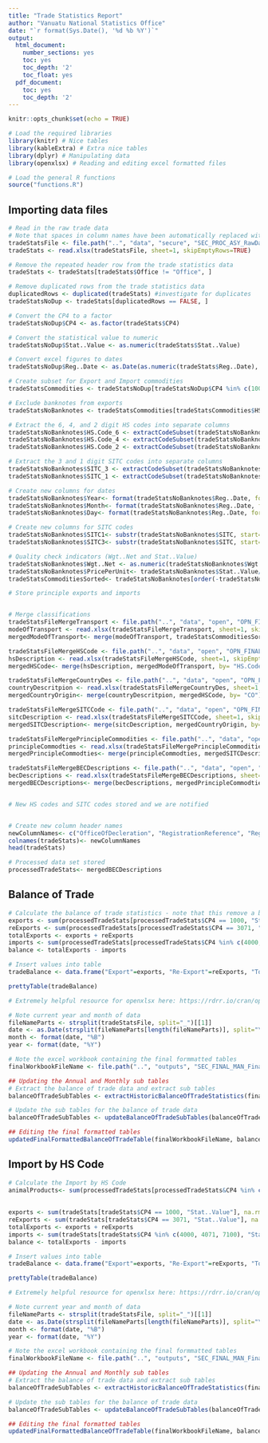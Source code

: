 ```yaml
---
title: "Trade Statistics Report"
author: "Vanuatu National Statistics Office"
date: "`r format(Sys.Date(), '%d %b %Y')`"
output:
  html_document:
    number_sections: yes
    toc: yes
    toc_depth: '2'
    toc_float: yes
  pdf_document:
    toc: yes
    toc_depth: '2'
---
```


```r
knitr::opts_chunk$set(echo = TRUE)
```

```r

# Load the required libraries
library(knitr) # Nice tables
library(kableExtra) # Extra nice tables
library(dplyr) # Manipulating data
library(openxlsx) # Reading and editing excel formatted files

# Load the general R functions
source("functions.R")
```

## Importing data files

```r

# Read in the raw trade data
# Note that spaces in column names have been automatically replaced with "."s
tradeStatsFile <- file.path("..", "data", "secure", "SEC_PROC_ASY_RawDataAndReferenceTables_31-01-20.xlsx")
tradeStats <- read.xlsx(tradeStatsFile, sheet=1, skipEmptyRows=TRUE)

# Remove the repeated header row from the trade statistics data
tradeStats <- tradeStats[tradeStats$Office != "Office", ]

# Remove duplicated rows from the trade statistics data
duplicatedRows <- duplicated(tradeStats) #investigate for duplicates
tradeStatsNoDup <- tradeStats[duplicatedRows == FALSE, ]

# Convert the CP4 to a factor
tradeStatsNoDup$CP4 <- as.factor(tradeStats$CP4)

# Convert the statistical value to numeric
tradeStatsNoDup$Stat..Value <- as.numeric(tradeStats$Stat..Value)

# Convert excel figures to dates
tradeStatsNoDup$Reg..Date <- as.Date(as.numeric(tradeStats$Reg..Date), origin="1899-12-30") # For numeric dates excel sets origin to December 30, 1899 (https://stackoverflow.com/questions/43230470/how-to-convert-excel-date-format-to-proper-date-in-r)

# Create subset for Export and Import commodities 
tradeStatsCommodities <- tradeStatsNoDup[tradeStatsNoDup$CP4 %in% c(1000, 3071, 4000, 4071, 7100), ]

# Exclude banknotes from exports
tradeStatsNoBanknotes <- tradeStatsCommodities[tradeStatsCommodities$HS.Code != "49070010", ]

# Extract the 6, 4, and 2 digit HS codes into separate columns
tradeStatsNoBanknotes$HS.Code_6 <- extractCodeSubset(tradeStatsNoBanknotes$HS.Code, nDigits=6)
tradeStatsNoBanknotes$HS.Code_4 <- extractCodeSubset(tradeStatsNoBanknotes$HS.Code, nDigits=4)
tradeStatsNoBanknotes$HS.Code_2 <- extractCodeSubset(tradeStatsNoBanknotes$HS.Code, nDigits=2)

# Extract the 3 and 1 digit SITC codes into separate columns
tradeStatsNoBanknotes$SITC_3 <- extractCodeSubset(tradeStatsNoBanknotes$SITC, nDigits=3)
tradeStatsNoBanknotes$SITC_1 <- extractCodeSubset(tradeStatsNoBanknotes$SITC, nDigits=1)

# Create new columns for dates
tradeStatsNoBanknotes$Year<- format(tradeStatsNoBanknotes$Reg..Date, format= "%Y")
tradeStatsNoBanknotes$Month<- format(tradeStatsNoBanknotes$Reg..Date, format= "%B")
tradeStatsNoBanknotes$Day<- format(tradeStatsNoBanknotes$Reg..Date, format= "%d")

# Create new columns for SITC codes
tradeStatsNoBanknotes$SITC1<- substr(tradeStatsNoBanknotes$SITC, start=1, stop=1)
tradeStatsNoBanknotes$SITC3<- substr(tradeStatsNoBanknotes$SITC, start=1, stop=3)

# Quality check indicators (Wgt..Net and Stat..Value) 
tradeStatsNoBanknotes$Wgt..Net <- as.numeric(tradeStatsNoBanknotes$Wgt..Net) # Convert the net weight to numeric
tradeStatsNoBanknotes$PricePerUnit<- tradeStatsNoBanknotes$Stat..Value/tradeStatsNoBanknotes$Wgt..Net # Create new column 
tradeStatsCommoditiesSorted<- tradeStatsNoBanknotes[order(-tradeStatsNoBanknotes$Stat..Value), ] # Sort the stats value in descending order (this isn't working)

# Store principle exports and imports 


# Merge classifications 
tradeStatsFileMergeTransport <- file.path("..", "data", "open", "OPN_FINAL_ASY_ModeOfTransportClassifications_31-01-20.xlsx") # Mode of Transport
modeOfTransport <- read.xlsx(tradeStatsFileMergeTransport, sheet=1, skipEmptyRows=TRUE)
mergedModeOfTransport<- merge(modeOfTransport, tradeStatsCommoditiesSorted, by= "Office")

tradeStatsFileMergeHSCode <- file.path("..", "data", "open", "OPN_FINAL_ASY_HSCodeClassifications_31-01-20.xlsx") # HS codes
hsDescription <- read.xlsx(tradeStatsFileMergeHSCode, sheet=1, skipEmptyRows=TRUE)
mergedHSCode<- merge(hsDescription, mergedModeOfTransport, by= "HS.Code_2")

tradeStatsFileMergeCountryDes <- file.path("..", "data", "open", "OPN_FINAL_ASY_CountryDescriptionClassifications_31-01-20.xlsx") # Country of origin
countryDescritpion <- read.xlsx(tradeStatsFileMergeCountryDes, sheet=1, skipEmptyRows=TRUE)
mergedCountryOrigin<- merge(countryDescritpion, mergedHSCode, by= "CO")

tradeStatsFileMergeSITCCode <- file.path("..", "data", "open", "OPN_FINAL_ASY_SITCCodeClassifications_31-01-20.xlsx") # Country of origin
sitcDescription <- read.xlsx(tradeStatsFileMergeSITCCode, sheet=1, skipEmptyRows=TRUE)
mergedSITCDescription<- merge(sitcDescription, mergedCountryOrigin, by= "SITC1")

tradeStatsFileMergePrincipleCommodities <- file.path("..", "data", "open", "OPN_FINAL_ASY_PrincipleCommoditiesClassifications_31-01-20.xlsx") # Country of origin
principleCommodties <- read.xlsx(tradeStatsFileMergePrincipleCommodities, sheet=1, skipEmptyRows=TRUE)
mergedPrincipleCommodties<- merge(principleCommodties, mergedSITCDescription, by= "HS.Code")

tradeStatsFileMergeBECDescriptions <- file.path("..", "data", "open", "OPN_FINAL_ASY_BECClassifications_31-01-20.xlsx") # Broad economic categories
becDescriptions <- read.xlsx(tradeStatsFileMergeBECDescriptions, sheet=1, skipEmptyRows=TRUE)
mergedBECDescriptions<- merge(becDescriptions, mergedPrincipleCommodties, by= "HS.Code_6")


# New HS codes and SITC codes stored and we are notified


# Create new column header names
newColumnNames<- c("OfficeOfDecleration", "RegistrationReference", "RegistrationDate", "TypeOfDecleration", "CustomsExtendedProcedure", "CustomsNationalProcedure", "BrokerCode", "ItemNumber", "HSCode", "SITCCode", "TradeAgreement", "CommodityDescription", "CommodityMetaData", "CountryOfOrigin", "CountryOfExport/CountryOfDestination", "GrossWeight", "NetWeight", "NumberOfPackages", "PackageType", "SupplementaryQuantity", "SupplementaryUnit", "TermsOfDelivery", "MonetaryValue", "ImportDuty", "ValueAddedTax", "ImportExcise", "DomesticExcise", "ExportDuty", "OtherExportDuty")
colnames(tradeStats)<- newColumnNames
head(tradeStats)

# Processed data set stored
processedTradeStats<- mergedBECDescriptions

```



## Balance of Trade
```r

# Calculate the balance of trade statistics - note that this remove a bit of redundancy
exports <- sum(processedTradeStats[processedTradeStats$CP4 == 1000, "Stat..Value"], na.rm=TRUE) # Added na.rm in case NAs introduced at later date
reExports <- sum(processedTradeStats[processedTradeStats$CP4 == 3071, "Stat..Value"], na.rm=TRUE)
totalExports <- exports + reExports
imports <- sum(processedTradeStats[processedTradeStats$CP4 %in% c(4000, 4071, 7100), "Stat..Value"], na.rm=TRUE)
balance <- totalExports - imports

# Insert values into table
tradeBalance <- data.frame("Export"=exports, "Re-Export"=reExports, "Total Export"=totalExports, "Imports CIF"=imports, "Trade Balance"=balance)

prettyTable(tradeBalance)
```

```r

# Extremely helpful resource for openxlsx here: https://rdrr.io/cran/openxlsx/

# Note current year and month of data
fileNameParts <- strsplit(tradeStatsFile, split="_")[[1]]
date <- as.Date(strsplit(fileNameParts[length(fileNameParts)], split="\\.")[[1]][1], format="%d-%m-%y")
month <- format(date, "%B")
year <- format(date, "%Y")

# Note the excel workbook containing the final formmatted tables
finalWorkbookFileName <- file.path("..", "outputs", "SEC_FINAL_MAN_FinalTradeStatisticsTables_31-01-20.xlsx")

## Updating the Annual and Monthly sub tables
# Extract the balance of trade data and extract sub tables
balanceOfTradeSubTables <- extractHistoricBalanceOfTradeStatistics(finalWorkbookFileName)

# Update the sub tables for the balance of trade data
balanceOfTradeSubTables <- updateBalanceOfTradeSubTables(balanceOfTradeSubTables, month, year, tradeBalance/1000000)

## Editing the final formatted tables
updatedFinalFormattedBalanceOfTradeTable(finalWorkbookFileName, balanceOfTradeSubTables)
```


## Import by HS Code
```r

# Calculate the Import by HS Code 
animalProducts<- sum(processedTradeStats[processedTradeStats&CP4 %in% c(4000, 4071, 7100) ])
  
  
exports <- sum(tradeStats[tradeStats$CP4 == 1000, "Stat..Value"], na.rm=TRUE) 
reExports <- sum(tradeStats[tradeStats$CP4 == 3071, "Stat..Value"], na.rm=TRUE)
totalExports <- exports + reExports
imports <- sum(tradeStats[tradeStats$CP4 %in% c(4000, 4071, 7100), "Stat..Value"], na.rm=TRUE)
balance <- totalExports - imports

# Insert values into table
tradeBalance <- data.frame("Export"=exports, "Re-Export"=reExports, "Total Export"=totalExports, "Imports CIF"=imports, "Trade Balance"=balance)

prettyTable(tradeBalance)
```

```r

# Extremely helpful resource for openxlsx here: https://rdrr.io/cran/openxlsx/

# Note current year and month of data
fileNameParts <- strsplit(tradeStatsFile, split="_")[[1]]
date <- as.Date(strsplit(fileNameParts[length(fileNameParts)], split="\\.")[[1]][1], format="%d-%m-%y")
month <- format(date, "%B")
year <- format(date, "%Y")

# Note the excel workbook containing the final formmatted tables
finalWorkbookFileName <- file.path("..", "outputs", "SEC_FINAL_MAN_FinalTradeStatisticsTables_31-01-20.xlsx")

## Updating the Annual and Monthly sub tables
# Extract the balance of trade data and extract sub tables
balanceOfTradeSubTables <- extractHistoricBalanceOfTradeStatistics(finalWorkbookFileName)

# Update the sub tables for the balance of trade data
balanceOfTradeSubTables <- updateBalanceOfTradeSubTables(balanceOfTradeSubTables, month, year, tradeBalance/1000000)

## Editing the final formatted tables
updatedFinalFormattedBalanceOfTradeTable(finalWorkbookFileName, balanceOfTradeSubTables)
```


